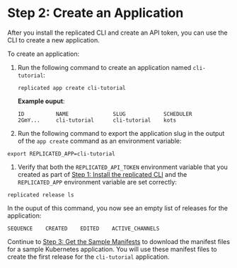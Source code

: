 # Step 2: Create an Application

After you install the replicated CLI and create an API token, you can use the CLI to create a new application.

To create an application:

1. Run the following command to create an application named `cli-tutorial`:

    ```
    replicated app create cli-tutorial
    ```

    **Example ouput**:

    ```
    ID          NAME              SLUG            SCHEDULER
    2GmY...     cli-tutorial      cli-tutorial    kots
    ```

1. Run the following command to export the application slug in the output of the `app create` command as an environment variable:

  ```
  export REPLICATED_APP=cli-tutorial
  ```

1. Verify that both the `REPLICATED_API_TOKEN` environment variable that you created as part of [Step 1: Install the replicated CLI](tutorial-cli-install-cli) and the `REPLICATED_APP` environment variable are set correctly:

  ```
  replicated release ls
  ```

  In the ouput of this command, you now see an empty list of releases for the application:

  ```
  SEQUENCE    CREATED    EDITED    ACTIVE_CHANNELS
  ```

Continue to [Step 3: Get the Sample Manifests](tutorial-cli-manifests) to download the manifest files for a sample Kubernetes application. You will use these manifest files to create the first release for the `cli-tutorial` application.
